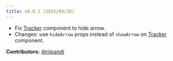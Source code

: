 ```yaml
---
title: v0.8.1 (2025/03/28)
---
```


- Fix [Tracker](/docs/components/tracker) component to hide arrow.
- Changes: use `hideArrow` props instead of `showArrow` on [Tracker](/docs/components/tracker) component.

**Contributors:**
[@riipandi](https://github.com/riipandi)
